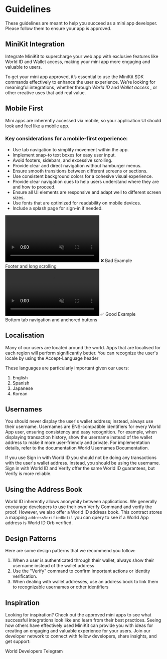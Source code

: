 
# Guidelines
These guidelines are meant to help you succeed as a mini app developer. Please follow them to ensure your app is approved.

## MiniKit Integration

Integrate MiniKit to supercharge your web app with exclusive features like World ID and Wallet access, making your mini app more engaging and valuable to users.

To get your mini app approved, it’s essential to use the MiniKit SDK commands effectively to enhance the user experience. 
We’re looking for meaningful integrations, whether through   *World ID* and *Wallet access* , or other creative uses that add real value.



## Mobile First

Mini apps are inherently accessed via mobile, so your application UI should look and feel like a mobile app.

### Key considerations for a mobile-first experience:

- Use tab navigation to simplify movement within the app.
- Implement snap-to text boxes for easy user input.
- Avoid footers, sidebars, and excessive scrolling.
- Provide clear and direct navigation without hamburger menus.
- Ensure smooth transitions between different screens or sections.
- Use consistent background colors for a cohesive visual experience.
- Provide clear navigation cues to help users understand where they are and how to proceed.
- Ensure all UI elements are responsive and adapt well to different screen sizes.
- Use fonts that are optimized for readability on mobile devices.
- Include a splash page for sign-in if needed.

<div className='grid grid-cols-2'>
    <div className='grid justify-items-center text-center'>
        <video className="m-auto" width="300" autoPlay muted loop playsInline>
            <source src="/images/docs/mini-apps/guidelines/bad-compressed.mp4" type="video/mp4" />
            Your browser does not support the video tag.
        </video>
        ❌ Bad Example <br/> Footer and long scrolling
    </div>
    <div className='grid justify-items-center text-center'>
        <video className="m-auto" width="300"  autoPlay muted loop playsInline>
            <source src="/images/docs/mini-apps/guidelines/good-compressed.mp4" type="video/mp4" />
            Your browser does not support the video tag.
        </video>
        ✅ Good Example <br/> Bottom tab navigation and anchored buttons
    </div>
</div>

## Localisation
Many of our users are located around the world. Apps that are localised for each region will perform significantly better. 
You can recognize the user's locale by using the <Link href="https://developer.mozilla.org/en-US/docs/Web/HTTP/Headers/Accept-Language">Accept-Language</Link> header

These languages are particularly important given our users:
1. English
2. Spanish
3. Japanese
4. Korean


## Usernames

You should never display the user's wallet address; instead, always use their username. 
Usernames are ENS-compatible identifiers for every World App user, ensuring consistency and easy recognition.
For example, when displaying transaction history, show the username instead of the wallet address to make it more user-friendly and private. 
For implementation details, refer to the documentation <Link href="https://usernames.worldcoin.org/docs">World Usernames Documentation</Link>.

If you use Sign in with World ID you should not be doing any transactions with the user's wallet address. Instead, you should be using the username.
Sign in with World ID and Verify offer the same World ID guarantees, but Verify is more reliable. 


## Using the Address Book
World ID inherently allows anonymity between applications. We generally encourage
developers to use their own Verify Command and verify the proof. However, we also offer a World ID
address book. This contract stores a mapping `addressVerifiedUntil` you can query to see if a World App
address is World ID Orb verified.

## Design Patterns
Here are some design patterns that we recommend you follow:
1. When a user is authenticated through their wallet, always show their username instead of the wallet address
2. Use the "Verify" command to confirm important actions or identity verification.
3. When dealing with wallet addresses, use an address book to link them to recognizable usernames or other identifiers

## Inspiration

Looking for inspiration? Check out the approved mini apps to see what successful integrations look like and learn from their best practices.
Seeing how others have effectively used MiniKit can provide you with ideas for creating an engaging and valuable experience for your users.
Join our developer network to connect with fellow developers, share insights, and get support:
<Link href="https://t.me/worldcoindevelopers">World Developers Telegram</Link>

